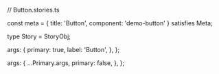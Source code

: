 // Button.stories.ts


const meta = {
  title: 'Button',
  component: 'demo-button'
} satisfies Meta;

type Story = StoryObj;

  args: {
    primary: true,
    label: 'Button',
  },
};

  args: {
    ...Primary.args,
    primary: false,
  },
};
